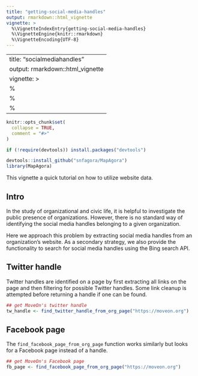 ```yaml
---
title: "getting-social-media-handles"
output: rmarkdown::html_vignette
vignette: >
  %\VignetteIndexEntry{getting-social-media-handles}
  %\VignetteEngine{knitr::rmarkdown}
  %\VignetteEncoding{UTF-8}
---
```


---
title: "socialmediahandles"
output: rmarkdown::html_vignette
vignette: >
  %\VignetteIndexEntry{socialmediahandles}
  %\VignetteEngine{knitr::rmarkdown}
  %\VignetteEncoding{UTF-8}
---

```r
knitr::opts_chunk$set(
  collapse = TRUE,
  comment = "#>"
)
```

```r
if (!require(devtools)) install.packages("devtools")

devtools::install_github("snfagora/MapAgora")
library(MapAgora)
```

This vignette a quick tutorial on how to utilize website data.

## Intro

In the study of organizational and civic life, it is helpful to investigate the public presence of organizations. However, there is no standard way of identifying the social media handles belonging to a given organization. 

Here we approach this problem by extracting social media handles from an organization's website. As a secondary strategy, we also provide the functionality to search for social media handles using the Bing search API.

## Twitter handle

Twitter handles are identified on a page by first extracting all links on the page and then filtering for possible Twitter handles. Some link cleanup is attempted before returning a handle if one can be found. 

```r
## get MoveOn's twitter handle
tw_handle <- find_twitter_handle_from_org_page("https://moveon.org")
```

## Facebook page

The `find_facebook_page_from_org_page` function works similarly but looks for a Facebook page instead of a handle. 

```r
## get MoveOn's Facebook page
fb_page <- find_facebook_page_from_org_page("https://moveon.org")
```
